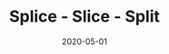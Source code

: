 ---
slug: /slicing-js
date: 2020-05-01
title: 'Splice - Slice - Split'
published: true
cover: 'slice.png'
type: ['drawings']
desc: 'Let’s clear up the confusion around the slice( ), splice( ), & split( ) methods in JavaScript while biting our favourite cheese burst pizza. Enough of googling everytime to clear the confusion because of the similar naming convention.'
---